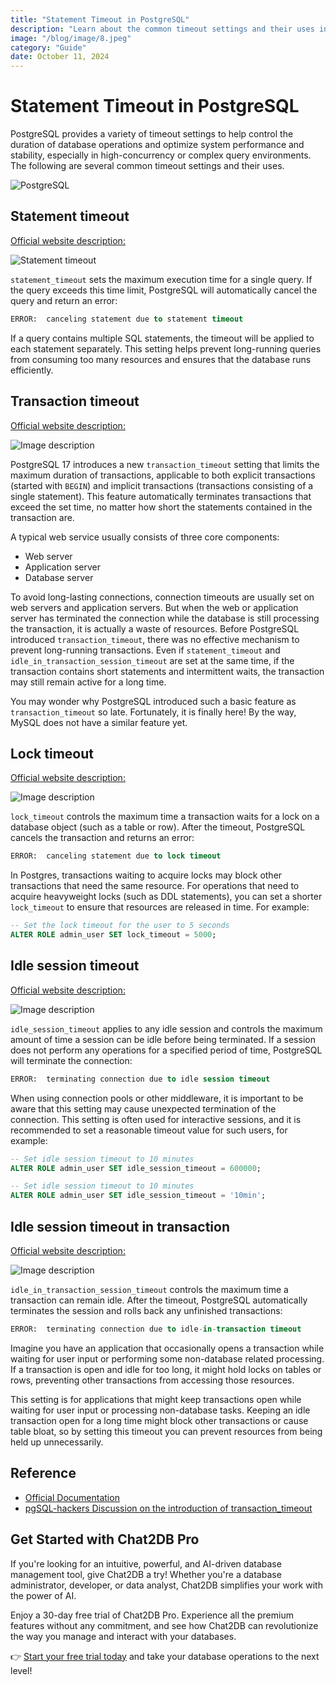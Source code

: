 ```yaml
---
title: "Statement Timeout in PostgreSQL"
description: "Learn about the common timeout settings and their uses in PostgreSQL"
image: "/blog/image/8.jpeg"
category: "Guide"
date: October 11, 2024
---
```


# Statement Timeout in PostgreSQL

PostgreSQL provides a variety of timeout settings to help control the duration of database operations and optimize system performance and stability, especially in high-concurrency or complex query environments. The following are several common timeout settings and their uses.

![PostgreSQL](/image/blog/timeout/1.png)

## Statement timeout

[Official website description:](https://www.postgresql.org/docs/current/runtime-config-client.html#GUC-STATEMENT-TIMEOUT)

![Statement timeout](/image/blog/timeout/2.png)

`statement_timeout` sets the maximum execution time for a single query. If the query exceeds this time limit, PostgreSQL will automatically cancel the query and return an error:

```sql
ERROR:  canceling statement due to statement timeout
```

If a query contains multiple SQL statements, the timeout will be applied to each statement separately. This setting helps prevent long-running queries from consuming too many resources and ensures that the database runs efficiently.

## Transaction timeout

[Official website description:](https://www.postgresql.org/docs/current/runtime-config-client.html#GUC-TRANSACTION-TIMEOUT)


![Image description](/image/blog/timeout/3.png)

PostgreSQL 17 introduces a new `transaction_timeout` setting that limits the maximum duration of transactions, applicable to both explicit transactions (started with `BEGIN`) and implicit transactions (transactions consisting of a single statement). This feature automatically terminates transactions that exceed the set time, no matter how short the statements contained in the transaction are.

A typical web service usually consists of three core components:

- Web server
- Application server
- Database server

To avoid long-lasting connections, connection timeouts are usually set on web servers and application servers. But when the web or application server has terminated the connection while the database is still processing the transaction, it is actually a waste of resources. Before PostgreSQL introduced `transaction_timeout`, there was no effective mechanism to prevent long-running transactions. Even if `statement_timeout` and `idle_in_transaction_session_timeout` are set at the same time, if the transaction contains short statements and intermittent waits, the transaction may still remain active for a long time.

You may wonder why PostgreSQL introduced such a basic feature as `transaction_timeout` so late. Fortunately, it is finally here! By the way, MySQL does not have a similar feature yet.

## Lock timeout 

[Official website description:](https://www.postgresql.org/docs/current/runtime-config-client.html#GUC-LOCK-TIMEOUT)


![Image description](/image/blog/timeout/4.png)

`lock_timeout` controls the maximum time a transaction waits for a lock on a database object (such as a table or row). After the timeout, PostgreSQL cancels the transaction and returns an error:

```sql
ERROR:  canceling statement due to lock timeout
```

In Postgres, transactions waiting to acquire locks may block other transactions that need the same resource. For operations that need to acquire heavyweight locks (such as DDL statements), you can set a shorter `lock_timeout` to ensure that resources are released in time. For example:

```SQL
-- Set the lock timeout for the user to 5 seconds
ALTER ROLE admin_user SET lock_timeout = 5000; 
```

## Idle session timeout 

[Official website description:](https://www.postgresql.org/docs/current/runtime-config-client.html#GUC-IDLE-SESSION-TIMEOUT)


![Image description](/image/blog/timeout/5.png)

`idle_session_timeout` applies to any idle session and controls the maximum amount of time a session can be idle before being terminated. If a session does not perform any operations for a specified period of time, PostgreSQL will terminate the connection:

```sql
ERROR:  terminating connection due to idle session timeout
```

When using connection pools or other middleware, it is important to be aware that this setting may cause unexpected termination of the connection. This setting is often used for interactive sessions, and it is recommended to set a reasonable timeout value for such users, for example:

```SQL
-- Set idle session timeout to 10 minutes
ALTER ROLE admin_user SET idle_session_timeout = 600000;

-- Set idle session timeout to 10 minutes
ALTER ROLE admin_user SET idle_session_timeout = '10min'; 
```

## Idle session timeout in transaction 

[Official website description:](https://www.postgresql.org/docs/current/runtime-config-client.html#GUC-IDLE-IN-TRANSACTION-SESSION-TIMEOUT)


![Image description](/image/blog/timeout/6.png)

`idle_in_transaction_session_timeout` controls the maximum time a transaction can remain idle. After the timeout, PostgreSQL automatically terminates the session and rolls back any unfinished transactions:

```sql
ERROR:  terminating connection due to idle-in-transaction timeout
```

Imagine you have an application that occasionally opens a transaction while waiting for user input or performing some non-database related processing. If a transaction is open and idle for too long, it might hold locks on tables or rows, preventing other transactions from accessing those resources. 

This setting is for applications that might keep transactions open while waiting for user input or processing non-database tasks. Keeping an idle transaction open for a long time might block other transactions or cause table bloat, so by setting this timeout you can prevent resources from being held up unnecessarily.

## Reference

- [Official Documentation](https://www.postgresql.org/docs/current/runtime-config-client.html)
- [pgSQL-hackers Discussion on the introduction of transaction_timeout](https://www.postgresql.org/message-id/flat/f508267d1ba8f0bfd7b93181d10511dc@oss.nttdata.com#2506da45ff92aaea65c30996fbf19c85)

## Get Started with Chat2DB Pro

If you're looking for an intuitive, powerful, and AI-driven database management tool, give Chat2DB a try! Whether you're a database administrator, developer, or data analyst, Chat2DB simplifies your work with the power of AI.

Enjoy a 30-day free trial of Chat2DB Pro. Experience all the premium features without any commitment, and see how Chat2DB can revolutionize the way you manage and interact with your databases.

👉 [Start your free trial today](https://chat2db.ai/pricing) and take your database operations to the next level!
